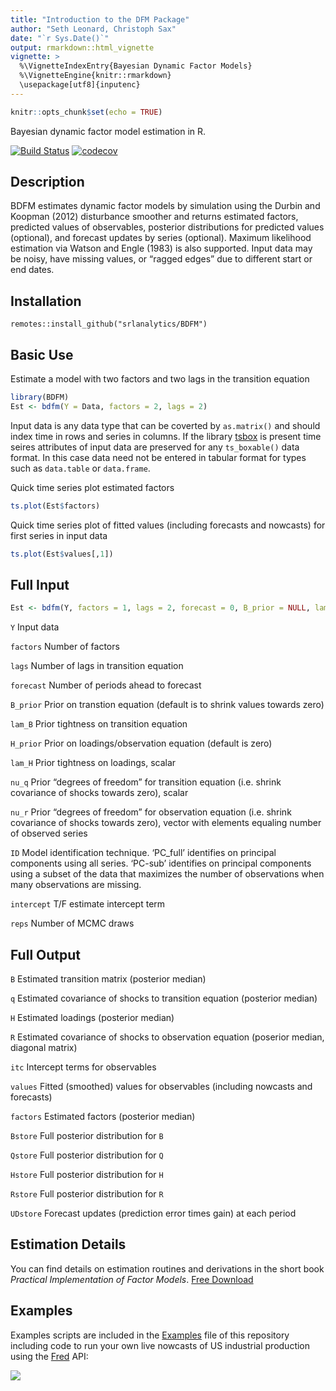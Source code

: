 ```yaml
---
title: "Introduction to the DFM Package"
author: "Seth Leonard, Christoph Sax"
date: "`r Sys.Date()`"
output: rmarkdown::html_vignette
vignette: >
  %\VignetteIndexEntry{Bayesian Dynamic Factor Models}
  %\VignetteEngine{knitr::rmarkdown}
  \usepackage[utf8]{inputenc}
---
```



```r
knitr::opts_chunk$set(echo = TRUE)
```
Bayesian dynamic factor model estimation in R.

[![Build Status](https://travis-ci.org/christophsax/tsbox.svg?branch=master)](https://travis-ci.org/srlanalytics/BDFM)
[![codecov](https://codecov.io/github/srlanalytics/BDFM/branch/master/graphs/badge.svg)](https://codecov.io/github/srlanalytics/BDFM)

## Description

BDFM estimates dynamic factor models by simulation using the Durbin and Koopman (2012) disturbance smoother and returns estimated factors, predicted values of observables, posterior distributions for predicted values (optional), and forecast updates by series (optional). Maximum likelihood estimation via Watson and Engle (1983) is also supported. Input data may be noisy, have missing values, or "ragged edges" due to different start or end dates.

## Installation

```t
remotes::install_github("srlanalytics/BDFM")
```

## Basic Use

Estimate a model with two factors and two lags in the transition equation
```r
library(BDFM)
Est <- bdfm(Y = Data, factors = 2, lags = 2)
```
Input data is any data type that can be coverted by ```as.matrix() ``` and should index time in rows and series in columns. If the library [tsbox](https://github.com/christophsax/tsbox) is present time seires attributes of input data are preserved for any `ts_boxable()` data format. In this case data need not be entered in tabular format for types such as `data.table` or `data.frame`.

Quick time series plot estimated factors
```r
ts.plot(Est$factors)
```
Quick time series plot of fitted values (including forecasts and nowcasts) for first series in input data
```r
ts.plot(Est$values[,1])
```

## Full Input

```r
Est <- bdfm(Y, factors = 1, lags = 2, forecast = 0, B_prior = NULL, lam_B = 0, H_prior = NULL, lam_H = 0, nu_q = 0, nu_r = NULL, ID = 'PC_full', intercept = TRUE, reps = 1000, burn = 500)
```

```Y```           Input data

```factors```     Number of factors

```lags```        Number of lags in transition equation

```forecast```    Number of periods ahead to forecast

```B_prior```     Prior on transtion equation (default is to shrink values towards zero)

```lam_B```       Prior tightness on transition equation

```H_prior```    Prior on loadings/observation equation (default is zero)

```lam_H```      Prior tightness on loadings, scalar

 ```nu_q```      Prior "degrees of freedom" for transition equation (i.e. shrink covariance of shocks towards zero), scalar

```nu_r```       Prior "degrees of freedom" for observation equation (i.e. shrink covariance of shocks towards zero), vector with elements equaling number of observed series

```ID```        Model identification technique. 'PC_full' identifies on principal components using all series. 'PC-sub' identifies on principal components using a subset of the data that maximizes the number of observations when many observations are missing.

```intercept``` T/F estimate intercept term

```reps```      Number of MCMC draws

## Full Output

```B```       Estimated transition matrix (posterior median)

```q```       Estimated covariance of shocks to transition equation (posterior median)

```H```       Estimated loadings (posterior median)

```R```       Estimated covariance of shocks to observation equation (poserior median, diagonal matrix)

```itc```     Intercept terms for observables

```values```  Fitted (smoothed) values for observables (including nowcasts and forecasts)

```factors``` Estimated factors (posterior median)

```Bstore```  Full posterior distribution for ```B```

```Qstore```  Full posterior distribution for ```Q```

```Hstore```  Full posterior distribution for ```H```

```Rstore```  Full posterior distribution for ```R```

```UDstore``` Forecast updates (prediction error times gain) at each period

## Estimation Details

You can find details on estimation routines and derivations in the short book *Practical Implementation of Factor Models*. [Free Download](http://srlquantitative.com)

## Examples

Examples scripts are included in the [Examples](https://github.com/srlanalytics/BDFM/tree/master/inst/Examples) file of this repository including code to run your own live nowcasts of US industrial production using the [Fred](https://fred.stlouisfed.org/) API:

![](https://github.com/srlanalytics/BDFM/blob/master/img/US_IP.png)


